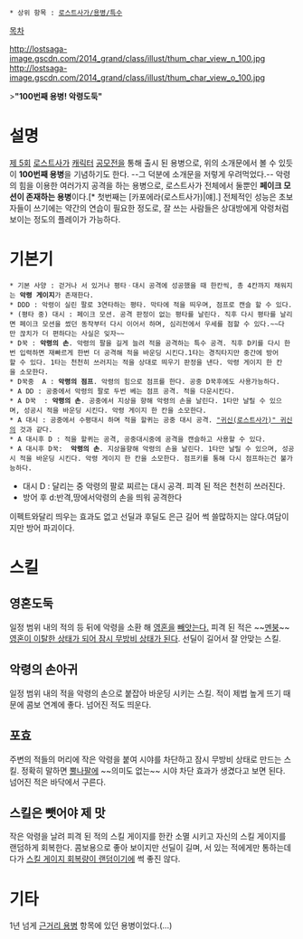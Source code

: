  * 상위 항목 : [[로스트사가/용병/특수]]

[[목차]]

http://lostsaga-image.gscdn.com/2014_grand/class/illust/thum_char_view_n_100.jpg
http://lostsaga-image.gscdn.com/2014_grand/class/illust/thum_char_view_o_100.jpg

>'''"100번째 용병! 악령도둑"'''

= 설명 =
[[라이트닝메이지|제 5회]] [[웨어울프(로스트사가)|로스트사가]] [[그래피티 아티스트|캐릭터]] [[마도사|공모전]]을 통해 출시 된 용병으로, 위의 소개문에서 볼 수 있듯이 '''100번째 용병'''을 기념하기도 한다. --그 덕분에 소개문을 저렇게 우려먹었다.-- 악령의 힘을 이용한 여러가지 공격을 하는 용병으로, 로스트사가 전체에서 둘뿐인 '''페이크 모션이 존재하는 용병'''이다.[* 첫번째는 [카포에라(로스트사가)|얘].] 전체적인 성능은 초보자들이 쓰기에는 약간의 연습이 필요한 정도로, 잘 쓰는 사람들은 상대방에게 악령처럼 보이는 정도의 플레이가 가능하다.

= 기본기 =
 * 기본 사양 : 걷거나 서 있거나 평타ㆍ대시 공격에 성공했을 때 한칸씩, 총 4칸까지 채워지는 '''악령 게이지'''가 존재한다.
 * DDD : 악령이 실린 팔로 3연타하는 평타. 막타에 적을 띄우며, 점프로 캔슬 할 수 있다.
 * (평타 중) 대시 : 페이크 모션. 공격 판정이 없는 평타를 날린다. 직후 다시 평타를 날리면 페이크 모션을 썼던 동작부터 다시 이어서 하며, 심리전에서 우세를 점할 수 있다.~~다만 끊치가 더 편하다는 사실은 잊자~~
 * D꾹 : '''악령의 손'''. 악령의 팔을 길게 늘려 적을 공격하는 특수 공격. 직후 D키를 다시 한번 입력하면 재빠르게 한번 더 공격해 적을 바운딩 시킨다.1타는 경직타지만 중간에 방어할 수 있다. 1타는 천천히 쓰러지는 적을 상대로 띄우기 판정을 낸다. 악령 게이지 한 칸을 소모한다.
 * D꾹중  A : '''악령의 점프'''. 악령의 힘으로 점프를 한다. 공중 D꾹후에도 사용가능하다.
 * A DD : 공중에서 악령의 팔로 두번 베는 점프 공격. 적을 다운시킨다.
 * A D꾹  : '''악령의 손'''. 공중에서 지상을 향해 악령의 손을 날린다. 1타만 날릴 수 있으며, 성공시 적을 바운딩 시킨다. 악령 게이지 한 칸을 소모한다.
 * A 대시 : 공중에서 수평대시 하며 적을 할퀴는 공중 대시 공격. [["귀신(로스트사가)" 귀신]]의 것과 같다.
 * A 대시후 D : 적을 할퀴는 공격, 공중대시중에 공격을 캔슬하고 사용할 수 있다.
 * A 대시후 D꾹:  '''악령의 손'''. 지상을향해 악령의 손을 날린다. 1타만 날릴 수 있으며, 성공시 적을 바운딩 시킨다. 악령 게이지 한 칸을 소모한다. 점프키를 통해 다시 점프하는건 불가능하다.
* 대시 D : 달리는 중 악령의 팔로 찌르는 대시 공격. 피격 된 적은 천천히 쓰러진다.
* 방어 후 d:반격,땅에서악령의 손을 띄워 공격한다
이펙트와달리 띄우는 효과도 없고 선딜과 후딜도 은근 길어 썩 쓸많하지는 않다.여담이지만 방어 파괴이다. 

= 스킬 =
== 영혼도둑 ==
일정 범위 내의 적의 등 뒤에 악령을 소환 해 [[오시리스신|영혼을]] [[아툼신(죠죠의 기묘한 모험)|빼앗는다.]] 피격 된 적은 ~~[[멘붕]]~~ [[악마(로스트사가)|영혼이 이탈한 상태가 되어 잠시 무방비 상태가 된다]]. 선딜이 길어서 잘 안맞는 스킬.

== 악령의 손아귀 ==
일정 범위 내의 적을 악령의 손으로 붙잡아 바운딩 시키는 스킬. 적이 제법 높게 뜨기 때문에 콤보 연계에 좋다. 넘어진 적도 띄운다.

== 포효 ==
주변의 적들의 머리에 작은 악령을 붙여 시야를 차단하고 잠시 무방비 상태로 만드는 스킬. 정확히 말하면 [[세비지버서커|뿔나팔]]에 ~~의미도 없는~~ 시야 차단 효과가 생겼다고 보면 된다. 넘어진 적은 바닥에서 구른다.

== 스킬은 뺏어야 제 맛 ==
작은 악령을 날려 피격 된 적의 스킬 게이지를 한칸 소멸 시키고 자신의 스킬 게이지를 랜덤하게 회복한다. 콤보용으로 좋아 보이지만 선딜이 길며, 서 있는 적에게만 통하는데다가 [[러닝백(로스트사가)|스킬 게이지 회복량이 랜덤]]이기에 썩 좋진 않다.

= 기타 =
1년 넘게 [[로스트사가/용병/근거리|근거리 용병]] 항목에 있던 용병이었다.(...)
